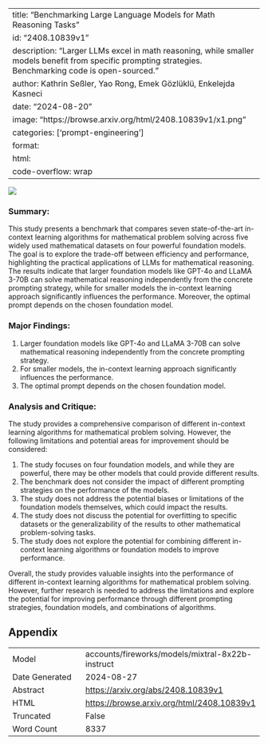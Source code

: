 
---
title: "Benchmarking Large Language Models for Math Reasoning Tasks"
id: "2408.10839v1"
description: "Larger LLMs excel in math reasoning, while smaller models benefit from specific prompting strategies. Benchmarking code is open-sourced."
author: Kathrin Seßler, Yao Rong, Emek Gözlüklü, Enkelejda Kasneci
date: "2024-08-20"
image: "https://browse.arxiv.org/html/2408.10839v1/x1.png"
categories: ['prompt-engineering']
format:
  html:
    code-overflow: wrap
---

![](https://browse.arxiv.org/html/2408.10839v1/x1.png)

### Summary:

This study presents a benchmark that compares seven state-of-the-art in-context learning algorithms for mathematical problem solving across five widely used mathematical datasets on four powerful foundation models. The goal is to explore the trade-off between efficiency and performance, highlighting the practical applications of LLMs for mathematical reasoning. The results indicate that larger foundation models like GPT-4o and LLaMA 3-70B can solve mathematical reasoning independently from the concrete prompting strategy, while for smaller models the in-context learning approach significantly influences the performance. Moreover, the optimal prompt depends on the chosen foundation model.

### Major Findings:

1. Larger foundation models like GPT-4o and LLaMA 3-70B can solve mathematical reasoning independently from the concrete prompting strategy.
2. For smaller models, the in-context learning approach significantly influences the performance.
3. The optimal prompt depends on the chosen foundation model.

### Analysis and Critique:

The study provides a comprehensive comparison of different in-context learning algorithms for mathematical problem solving. However, the following limitations and potential areas for improvement should be considered:

1. The study focuses on four foundation models, and while they are powerful, there may be other models that could provide different results.
2. The benchmark does not consider the impact of different prompting strategies on the performance of the models.
3. The study does not address the potential biases or limitations of the foundation models themselves, which could impact the results.
4. The study does not discuss the potential for overfitting to specific datasets or the generalizability of the results to other mathematical problem-solving tasks.
5. The study does not explore the potential for combining different in-context learning algorithms or foundation models to improve performance.

Overall, the study provides valuable insights into the performance of different in-context learning algorithms for mathematical problem solving. However, further research is needed to address the limitations and explore the potential for improving performance through different prompting strategies, foundation models, and combinations of algorithms.

## Appendix

|          |          |
|----------|----------|
| Model     | accounts/fireworks/models/mixtral-8x22b-instruct       |
| Date Generated     | 2024-08-27       |
| Abstract | [https://arxiv.org/abs/2408.10839v1](https://arxiv.org/abs/2408.10839v1)        |
| HTML     | [https://browse.arxiv.org/html/2408.10839v1](https://browse.arxiv.org/html/2408.10839v1)       |
| Truncated       | False       |
| Word Count       | 8337       |